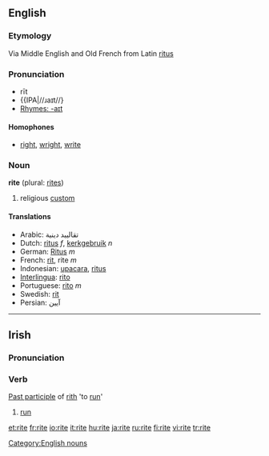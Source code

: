 ==English==

===Etymology===
Via Middle English and Old French from Latin [[ritus]]

===Pronunciation===
*rīt
* {{IPA|//ɹaɪt//}
* [[Rhymes:English:-aɪt|Rhymes: -aɪt]]

====Homophones====
*[[right]], [[wright]], [[write]]

===Noun===
'''rite''' (plural: [[rites]])

#religious [[custom]]

====Translations====
*Arabic: تقالييد دينية
*Dutch: [[ritus]] ''f'', [[kerkgebruik]] ''n''
*German: [[Ritus]] ''m''
*French: [[rit]], rite ''m''
*Indonesian: [[upacara]], [[ritus]]
*[[Interlingua]]: [[rito]]
*Portuguese: [[rito]] ''m''
*Swedish: [[rit]] {{c}}
*Persian: آیین
[[Category:English nouns]]

----

==Irish==
===Pronunciation===
{{IPA|[ˈritʲə]}}
===Verb===
[[Past participle]] of [[rith]] 'to [[run]]'
#[[run]]

[[et:rite]]
[[fr:rite]]
[[io:rite]]
[[it:rite]]
[[hu:rite]]
[[ja:rite]]
[[ru:rite]]
[[fi:rite]]
[[vi:rite]]
[[tr:rite]]